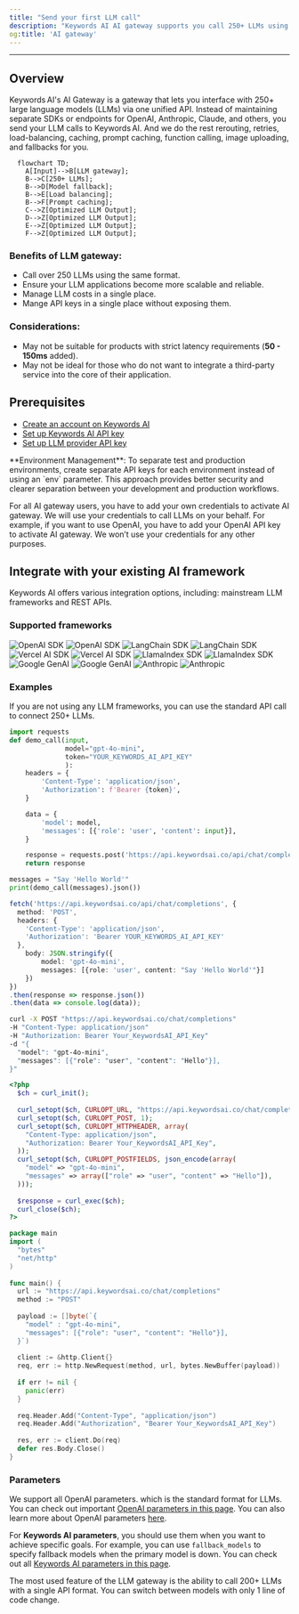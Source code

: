 ```yaml
---
title: "Send your first LLM call"
description: "Keywords AI AI gateway supports you call 250+ LLMs using the same input/output format."
og:title: 'AI gateway'
---
```

---

## Overview
Keywords AI's AI Gateway is a gateway that lets you interface with 250+ large language models (LLMs) via one unified API. Instead of maintaining separate SDKs or endpoints for OpenAI, Anthropic, Claude, and others, you send your LLM calls to Keywords AI. And we do the rest rerouting, retries, load-balancing, caching, prompt caching, function calling, image uploading, and fallbacks for you.


```mermaid
  flowchart TD;
    A[Input]-->B[LLM gateway];
    B-->C[250+ LLMs];
    B-->D[Model fallback];
    B-->E[Load balancing];
    B-->F[Prompt caching];
    C-->Z[Optimized LLM Output];
    D-->Z[Optimized LLM Output];
    E-->Z[Optimized LLM Output];
    F-->Z[Optimized LLM Output];
```

### Benefits of LLM gateway:
- Call over 250 LLMs using the same format.
- Ensure your LLM applications become more scalable and reliable.
- Manage LLM costs in a single place.
- Mange API keys in a single place without exposing them.

### Considerations:
- May not be suitable for products with strict latency requirements (**50 - 150ms** added).
- May not be ideal for those who do not want to integrate a third-party service into the core of their application.

## Prerequisites

- [Create an account on Keywords AI](https://platform.keywordsai.co)
- [Set up Keywords AI API key](https://platform.keywordsai.co/platform/api/api-keys)
- [Set up LLM provider API key](https://platform.keywordsai.co/platform/api/providers)

<Tip>
**Environment Management**: To separate test and production environments, create separate API keys for each environment instead of using an `env` parameter. This approach provides better security and clearer separation between your development and production workflows.
</Tip>

<Info>For all AI gateway users, you have to add your own credentials to activate AI gateway. We will use your credentials to call LLMs on your behalf. </Info>
For example, if you want to use OpenAI, you have to add your OpenAI API key to activate AI gateway. 
We won’t use your credentials for any other purposes.

## Integrate with your existing AI framework
Keywords AI offers various integration options, including: mainstream LLM frameworks and REST APIs.

### Supported frameworks

<CardGroup cols={2}>
<Card href="/integration/development-frameworks/llm_framework/openai/openai-sdk">
  <img className="block dark:hidden" src="https://keywordsai-static.s3.us-east-1.amazonaws.com/docs/Integrations/integration_cards/openai_sdk_v0.png" alt="OpenAI SDK" style={{
    pointerEvents: 'none'
  }} />
  <img className="hidden dark:block" src="https://keywordsai-static.s3.us-east-1.amazonaws.com/docs/Integrations/integration_cards/openai_sdk_v0_black.png" alt="OpenAI SDK" style={{
    pointerEvents: 'none'
  }} />
</Card>
<Card href="/integration/development-frameworks/llm_framework/langchain">
  <img className="block dark:hidden" src="https://keywordsai-static.s3.us-east-1.amazonaws.com/docs/Integrations/integration_cards/langchain_v0.png" alt="LangChain SDK" style={{
    pointerEvents: 'none'
  }} />
  <img className="hidden dark:block" src="https://keywordsai-static.s3.us-east-1.amazonaws.com/docs/Integrations/integration_cards/langchain_v0_black.png" alt="LangChain SDK" style={{
    pointerEvents: 'none'
  }} />
</Card>
<Card href="/integration/development-frameworks/llm_framework/vercel">
  <img className="block dark:hidden" src="https://keywordsai-static.s3.us-east-1.amazonaws.com/docs/Integrations/integration_cards/vercelai_sdk_v0.png" alt="Vercel AI SDK" style={{
    pointerEvents: 'none'
  }} />
  <img className="hidden dark:block" src="https://keywordsai-static.s3.us-east-1.amazonaws.com/docs/Integrations/integration_cards/vercelai_sdk_v0_black.png" alt="Vercel AI SDK" style={{
    pointerEvents: 'none'
  }} />
</Card>
<Card href="/integration/development-frameworks/llm_framework/llama-index">
  <img className="block dark:hidden" src="https://keywordsai-static.s3.us-east-1.amazonaws.com/docs/Integrations/integration_cards/llamaindex_v0.png" alt="LlamaIndex SDK" style={{
    pointerEvents: 'none'
  }} />
  <img className="hidden dark:block" src="https://keywordsai-static.s3.us-east-1.amazonaws.com/docs/Integrations/integration_cards/llamaindex_v0_black.png" alt="LlamaIndex SDK" style={{
    pointerEvents: 'none'
  }} />
</Card>
<Card href="/integration/development-frameworks/llm_framework/google_genai">
  <img className="block dark:hidden" src="https://keywordsai-static.s3.us-east-1.amazonaws.com/docs/Integrations/integration_cards/genai_v0.png" alt="Google GenAI" style={{
    pointerEvents: 'none'
  }} />
  <img className="hidden dark:block" src="https://keywordsai-static.s3.us-east-1.amazonaws.com/docs/Integrations/integration_cards/genai_v0_black.png" alt="Google GenAI" style={{
    pointerEvents: 'none'
  }} />
</Card>
<Card href="/integration/development-frameworks/llm_framework/anthropic">
  <img className="block dark:hidden" src="https://keywordsai-static.s3.us-east-1.amazonaws.com/docs/Integrations/integration_cards/anthropic_v0.png" alt="Anthropic" style={{
    pointerEvents: 'none'
  }} />
  <img className="hidden dark:block" src="https://keywordsai-static.s3.us-east-1.amazonaws.com/docs/Integrations/integration_cards/anthropic_v0_black.png" alt="Anthropic" style={{
    pointerEvents: 'none'
  }} />
</Card>
</CardGroup>


### Examples
If you are not using any LLM frameworks, you can use the standard API call to connect 250+ LLMs.
<CodeGroup>
```python Python
import requests
def demo_call(input, 
              model="gpt-4o-mini",
              token="YOUR_KEYWORDS_AI_API_KEY"
              ):
    headers = {
        'Content-Type': 'application/json',
        'Authorization': f'Bearer {token}',
    }

    data = {
        'model': model,
        'messages': [{'role': 'user', 'content': input}],
    }

    response = requests.post('https://api.keywordsai.co/api/chat/completions', headers=headers, json=data)
    return response

messages = "Say 'Hello World'"
print(demo_call(messages).json())
```

```TypeScript TypeScript
fetch('https://api.keywordsai.co/api/chat/completions', {
  method: 'POST',
  headers: {
    'Content-Type': 'application/json',
    'Authorization': 'Bearer YOUR_KEYWORDS_AI_API_KEY'
  },
    body: JSON.stringify({
        model: 'gpt-4o-mini',
        messages: [{role: 'user', content: "Say 'Hello World'"}]
    })
})
.then(response => response.json())
.then(data => console.log(data));
```

```bash Bash
curl -X POST "https://api.keywordsai.co/chat/completions" 
-H "Content-Type: application/json" 
-H "Authorization: Bearer Your_KeywordsAI_API_Key" 
-d "{
  "model": "gpt-4o-mini",
  "messages": [{"role": "user", "content": "Hello"}],
}"
```

```PHP PHP
<?php
  $ch = curl_init();
    
  curl_setopt($ch, CURLOPT_URL, "https://api.keywordsai.co/chat/completions");
  curl_setopt($ch, CURLOPT_POST, 1);
  curl_setopt($ch, CURLOPT_HTTPHEADER, array(
    "Content-Type: application/json",
    "Authorization: Bearer Your_KeywordsAI_API_Key",
  ));
  curl_setopt($ch, CURLOPT_POSTFIELDS, json_encode(array(
    "model" => "gpt-4o-mini",
    "messages" => array(["role" => "user", "content" => "Hello"]),
  )));
    
  $response = curl_exec($ch);
  curl_close($ch);
?>
```

```Go Go
package main
import (
  "bytes"
  "net/http"
)
    
func main() {
  url := "https://api.keywordsai.co/chat/completions"
  method := "POST"
    
  payload := []byte(`{
    "model" : "gpt-4o-mini",
    "messages": [{"role": "user", "content": "Hello"}],
  }`)
    
  client := &http.Client{}
  req, err := http.NewRequest(method, url, bytes.NewBuffer(payload))
    
  if err != nil {
    panic(err)
  }
    
  req.Header.Add("Content-Type", "application/json")
  req.Header.Add("Authorization", "Bearer Your_KeywordsAI_API_Key")
    
  res, err := client.Do(req)
  defer res.Body.Close()
}
```
</CodeGroup>

### Parameters
We support all OpenAI parameters. which is the standard format for LLMs. You can check out important [OpenAI parameters in this page](/api-endpoints/integration/chat-completions#openai-parameters). You can also learn more about OpenAI parameters [here](https://platform.openai.com/docs/api-reference/chat).

For **Keywords AI parameters**, you should use them when you want to achieve specific goals. For example, you can use `fallback_models` to specify fallback models when the primary model is down. You can check out all [Keywords AI parameters in this page](/api-endpoints/integration/chat-completions#keywords-ai-parameters).


The most used feature of the LLM gateway is the ability to call 200+ LLMs with a single API format. You can switch between models with only 1 line of code change.